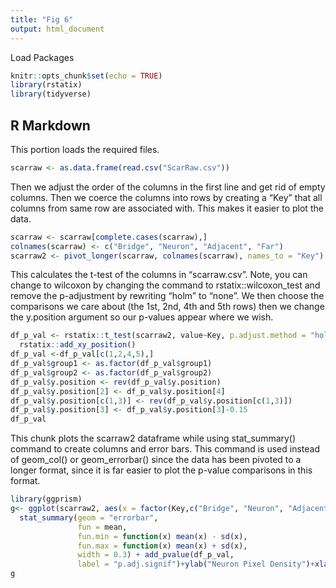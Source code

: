 ```yaml
---
title: "Fig 6"
output: html_document
---
```


Load Packages

```r
knitr::opts_chunk$set(echo = TRUE)
library(rstatix)
library(tidyverse)
```

## R Markdown

This portion loads the required files. 

```r
scarraw <- as.data.frame(read.csv("ScarRaw.csv")) 
```

Then we adjust the order of the columns in the first line and get rid of empty columns. Then we coerce the columns into rows by creating a "Key" that all columns from same row are associated with. This makes it easier to plot the data.  

```r
scarraw <- scarraw[complete.cases(scarraw),]
colnames(scarraw) <- c("Bridge", "Neuron", "Adjacent", "Far")
scarraw2 <- pivot_longer(scarraw, colnames(scarraw), names_to = "Key")
```

This calculates the t-test of the columns in "scarraw.csv". Note, you can change to wilcoxon by changing the command to rstatix::wilcoxon_test and remove the p-adjustment by rewriting "holm" to "none". We then choose the comparisons we care about (the 1st, 2nd, 4th and 5th rows) then we change the y.position argument so our p-values appear where we wish. 

```r
df_p_val <- rstatix::t_test(scarraw2, value~Key, p.adjust.method = "holm") %>% 
  rstatix::add_xy_position()
df_p_val <-df_p_val[c(1,2,4,5),]
df_p_val$group1 <- as.factor(df_p_val$group1)
df_p_val$group2 <- as.factor(df_p_val$group2)
df_p_val$y.position <- rev(df_p_val$y.position)
df_p_val$y.position[2] <- df_p_val$y.position[4]
df_p_val$y.position[c(1,3)] <- rev(df_p_val$y.position[c(1,3)])
df_p_val$y.position[3] <- df_p_val$y.position[3]-0.15
df_p_val
```

This chunk plots the scarraw2 dataframe while using stat_summary() command to create columns and error bars. This command is used instead of geom_col() or geom_errorbar() since the data has been pivoted to a longer format, since it is far easier to plot the p-value comparisons in this format.  

```r
library(ggprism)
g<- ggplot(scarraw2, aes(x = factor(Key,c("Bridge", "Neuron", "Adjacent", "Far")) , y = value)) + stat_summary(geom = "col", fun = mean, aes(fill = Key, color = "black")) + 
  stat_summary(geom = "errorbar", 
               fun = mean,
               fun.min = function(x) mean(x) - sd(x),
               fun.max = function(x) mean(x) + sd(x),
               width = 0.3) + add_pvalue(df_p_val, 
               label = "p.adj.signif")+ylab("Neuron Pixel Density")+xlab("Area")
g
```


